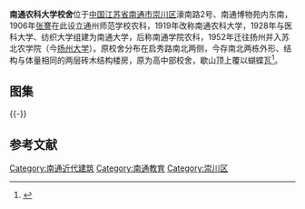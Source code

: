 {{文物保护单位
| 级别 = 市县级
| 省名 = 江苏省
| 市/县名 = 南通市
| 图片 = 
| 名称 = 南通农科大学校舍
| 编号 = 4-12
| 分类 = 近现代重要史迹及代表性建筑
| 所在 = [[崇川区|崇川区]][[南通博物苑|南通博物苑]]内
| 时代 = 民国
| 登录 = 2004年8月
}} 

'''南通农科大学校舍'''位于[[中国|中国]][[江苏省|江苏省]][[南通市|南通市]][[崇川区|崇川区]]濠南路2号、南通博物苑内东南，1906年[[张謇|张謇]]在此设立通州师范学校农科，1919年改称南通农科大学，1928年与医科大学、纺织大学组建为南通大学，后称南通学院农科，1952年迁往扬州并入苏北农学院（今[[扬州大学|扬州大学]]）。原校舍分布在启秀路南北两侧，今存南北两栋外形、结构与体量相同的两层砖木结构楼房，原为高中部校舍，歇山顶上覆以蝴蝶瓦<ref>{{cite web|url=http://www.ntda.gov.cn/wjzxqw/W2010008095.htm|title=《市政府关于公布南通市第四批文物保护单位、合并文物保护单位和调整部分市级文物保护单位名称的通知》|accessdate=2014-05-17|work=|publisher=南通市档案局|deadurl=yes|archiveurl=https://web.archive.org/web/20140517211754/http://www.ntda.gov.cn/wjzxqw/W2010008095.htm|archivedate=2014-05-17|df=}}</ref>。

==图集==
{{multiple image
| align  = left
| image1 = Former Schoolhouse of Nantong Agricultural University 01 2013-01.JPG
| width1 = 240
| caption1 = 南楼
| image2 = Former Schoolhouse of Nantong Agricultural University 02 2013-01.JPG
| width2 = 240
| caption2 = 北楼
| image3 = Former Schoolhouse of Nantong Agricultural University 03 2013-01.JPG
| width3 = 134
| caption3 = 北楼入口，现为南通市文联综合楼
}}
{{-}}

==参考文献==
{{Reflist}}
{{jiangsu-stub}}
{{DEFAULTSORT:N}}
[[Category:南通近代建筑|Category:南通近代建筑]]
[[Category:南通教育|Category:南通教育]]
[[Category:崇川区|Category:崇川区]]